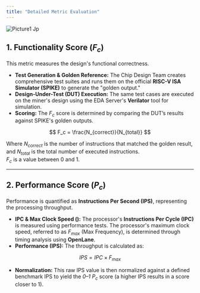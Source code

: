 ```yaml
---
title: "Detailed Metric Evaluation"
---
```


![Picture1 Jp](/images/Picture1.jpg)

## 1. Functionality Score ($F_c$)

This metric measures the design's functional correctness.

- **Test Generation & Golden Reference:** The Chip Design Team creates comprehensive test suites and runs them on the official **RISC-V ISA Simulator (SPIKE)** to generate the "golden output."
- **Design-Under-Test (DUT) Execution:** The same test cases are executed on the miner's design using the EDA Server's **Verilator** tool for simulation.
- **Scoring:** The $F_c$ score is determined by comparing the DUT’s results against SPIKE's golden outputs.

$$
F_c = \frac{N_{correct}}{N_{total}}
$$

Where $N_{correct}$ is the number of instructions that matched the golden result, and $N_{total}$ is the total number of executed instructions.\
$F_c$ is a value between 0 and 1.

---

## 2. Performance Score ($P_c$)

Performance is quantified as **Instructions Per Second (IPS)**, representing the processing throughput.

- **IPC & Max Clock Speed ():** The processor's **Instructions Per Cycle (IPC)** is measured using performance tests. The processor's maximum clock speed, referred to as $F_{max}$ (Max Frequency), is determined through timing analysis using **OpenLane**.
- **Performance (IPS):** The throughput is calculated as:

$$
IPS = IPC \times F_{max}
$$

- **Normalization:** This raw IPS value is then normalized against a defined benchmark IPS to yield the _0–1_ $P_c$ score (a higher IPS results in a score closer to 1).